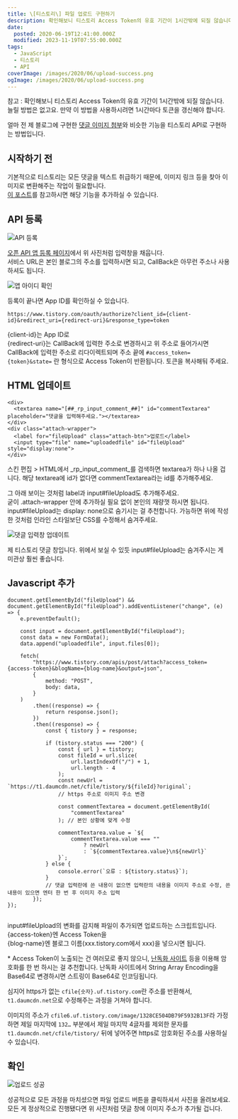 ```yaml
---
title: \[티스토리\] 파일 업로드 구현하기
description: 확인해보니 티스토리 Access Token의 유효 기간이 1시간밖에 되질 않습니다. 늘릴 방법은 없고요. 만약 이 방법을 사용하시려면 1시간마다 토큰을 갱신해야 합니다. 얼마 전 제 블로그에 구현한 댓글 이미지 첨부와 비슷한 기능을 티스토리 API로 구현하는 방법입니다. 시작하기 전 기본적으로 티스토리는 모든 댓글을 텍스트 취급하기 때문에, 이미지 링크 등을 찾아 이미지로 변환해주는 작업이 필요합니다.이 포스트를 참고하시면
date:
  posted: 2020-06-19T12:41:00.000Z
  modified: 2023-11-19T07:55:00.000Z
tags:
  - JavaScript
  - 티스토리
  - API
coverImage: /images/2020/06/upload-success.png
ogImage: /images/2020/06/upload-success.png
---
```


참고 : 확인해보니 티스토리 Access Token의 유효 기간이 1시간밖에 되질 않습니다. 늘릴 방법은 없고요. 만약 이 방법을 사용하시려면 1시간마다 토큰을 갱신해야 합니다.

얼마 전 제 블로그에 구현한 [댓글 이미지 첨부](https://marshallku.com/notice/%eb%8c%93%ea%b8%80-%ec%9d%b4%eb%af%b8%ec%a7%80-%ec%b2%a8%eb%b6%80-%ec%97%85%eb%8d%b0%ec%9d%b4%ed%8a%b8)와 비슷한 기능을 티스토리 API로 구현하는 방법입니다.

## 시작하기 전

기본적으로 티스토리는 모든 댓글을 텍스트 취급하기 때문에, 이미지 링크 등을 찾아 이미지로 변환해주는 작업이 필요합니다.  
[이 포스트](https://marshallku.com/web/tips/%ed%8b%b0%ec%8a%a4%ed%86%a0%eb%a6%ac-%eb%8c%93%ea%b8%80%ec%97%90-%eb%a7%81%ed%81%ac-%eb%b0%8f-%ec%9d%b4%eb%af%b8%ec%a7%80-%ec%b6%94%ea%b0%80%ed%95%98%ea%b8%b0)를 참고하시면 해당 기능을 추가하실 수 있습니다.

## API 등록

![API 등록](/images/2020/06/api.png)

[오픈 API 앱 등록 페이지](https://www.tistory.com/guide/api/manage/register)에서 위 사진처럼 입력창을 채웁니다.  
서비스 URL은 본인 블로그의 주소를 입력하시면 되고, CallBack은 아무런 주소나 사용하셔도 됩니다.

![앱 아이디 확인](/images/2020/06/app.png)

 등록이 끝나면 App ID를 확인하실 수 있습니다.

```
https://www.tistory.com/oauth/authorize?client_id={client-id}&redirect_uri={redirect-uri}&response_type=token
```

{client-id}는 App ID로  
{redirect-uri}는 CallBack에 입력한 주소로 변경하시고 위 주소로 들어가시면 CallBack에 입력한 주소로 리다이렉트되며 주소 끝에 `#access_token={token}&state=` 란 형식으로 Access Token이 반환됩니다. 토큰을 복사해둬 주세요.

## HTML 업데이트

```
<div>
  <textarea name="[##_rp_input_comment_##]" id="commentTextarea" placeholder="댓글을 입력해주세요."></textarea>
</div>
<div class="attach-wrapper">
  <label for="fileUpload" class="attach-btn">업로드</label>
  <input type="file" name="uploadedfile" id="fileUpload" style="display:none">
</div>

```

스킨 편집 > HTML에서 _rp\_input\_comment_를 검색하면 textarea가 하나 나올 겁니다. 해당 textarea에 id가 없다면 commentTextarea라는 id를 추가해주세요.

그 아래 보이는 것처럼 label과 input#fileUpload도 추가해주세요.  
굳이 .attach-wrapper 안에 추가하실 필요 없이 본인의 재량껏 하시면 됩니다.  
input#fileUpload는 display: none으로 숨기시는 걸 추천합니다. 가능하면 위에 작성한 것처럼 인라인 스타일보단 CSS를 수정해서 숨겨주세요.

![댓글 입력창 업데이트](/images/2020/06/comment-field.png)

제 티스토리 댓글 창입니다. 위에서 보실 수 있듯 input#fileUpload는 숨겨주시는 게 미관상 훨씬 좋습니다.

## Javascript 추가

```
document.getElementById("fileUpload") && document.getElementById("fileUpload").addEventListener("change", (e) => {
    e.preventDefault();

    const input = document.getElementById("fileUpload");
    const data = new FormData();
    data.append("uploadedfile", input.files[0]);

    fetch(
        "https://www.tistory.com/apis/post/attach?access_token={access-token}&blogName={blog-name}&output=json",
        {
            method: "POST",
            body: data,
        }
    )
        .then((response) => {
            return response.json();
        })
        .then((response) => {
            const { tistory } = response;

            if (tistory.status === "200") {
                const { url } = tistory;
                const fileId = url.slice(
                    url.lastIndexOf("/") + 1,
                    url.length - 4
                );
                const newUrl = `https://t1.daumcdn.net/cfile/tistory/${fileId}?original`;
                // https 주소로 이미지 주소 변경

                const commentTextarea = document.getElementById(
                    "commentTextarea"
                ); // 본인 상황에 맞게 수정

                commentTextarea.value = `${
                    commentTextarea.value === ""
                        ? newUrl
                        : `${commentTextarea.value}\n${newUrl}`
                }`;
            } else {
                console.error(`오류 : ${tistory.status}`);
            }
            // 댓글 입력란에 쓴 내용이 없으면 입력란의 내용을 이미지 주소로 수정, 쓴 내용이 있으면 엔터 한 번 후 이미지 주소 입력
        });
});


```

input#fileUpload의 변화를 감지해 파일이 추가되면 업로드하는 스크립트입니다.  
{access-token}엔 Access Token을  
{blog-name}엔 블로그 이름(xxx.tistory.com에서 xxx)을 넣으시면 됩니다.

\* Access Token이 노출되는 건 여러모로 좋지 않으니, [난독화 사이트](https://obfuscator.io/) 등을 이용해 암호화를 한 번 하시는 걸 추천합니다. 난독화 사이트에서 String Array Encoding을 Base64로 변경하시면 스트링이 Base64로 인코딩됩니다.

심지어 https가 없는 `cfile{숫자}.uf.tistory.com`란 주소를 반환해서, `t1.daumcdn.net`으로 수정해주는 과정을 거쳐야 합니다.

이미지의 주소가 `cfile6.uf.tistory.com/image/1328CE504DB79F5932B13F`라 가정하면 제일 마지막에 `132…` 부분에서 제일 마지막 4글자를 제외한 문자를 `t1.daumcdn.net/cfile/tistory/` 뒤에 넣어주면 https로 암호화된 주소를 사용하실 수 있습니다.

## 확인

![업로드 성공](/images/2020/06/upload-success.png)

성공적으로 모든 과정을 마치셨으면 파일 업로드 버튼을 클릭하셔서 사진을 올려보세요.  
모든 게 정상적으로 진행됐다면 위 사진처럼 댓글 창에 이미지 주소가 추가될 겁니다.